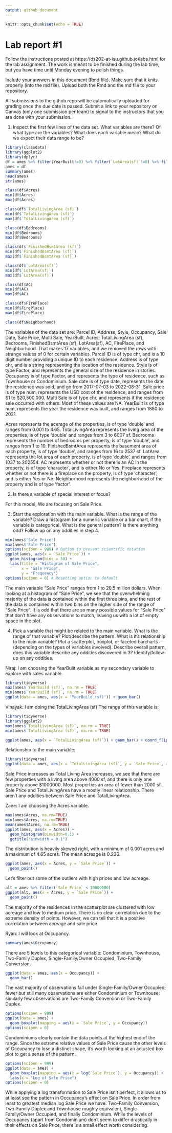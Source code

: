 ```yaml
---
output: github_document
---
```


<!-- README.md is generated from README.Rmd. Please edit the README.Rmd file -->


```r
knitr::opts_chunk$set(echo = TRUE)
```

# Lab report #1

Follow the instructions posted at https://ds202-at-isu.github.io/labs.html for the lab assignment. The work is meant to be finished during the lab time, but you have time until Monday evening to polish things.

Include your answers in this document (Rmd file). Make sure that it knits properly (into the md file). Upload both the Rmd and the md file to your repository.  

All submissions to the github repo will be automatically uploaded for grading once the due date is passed.
Submit a link to your repository on Canvas (only one submission per team) to signal to the instructors that you are done with your submission.


1. Inspect the first few lines of the data set. What variables are there? Of what type are the variables? What does each variable mean? What do we expect their data range to be?

```r
library(classdata)
library(ggplot2)
library(dplyr)
df = ames %>% filter(YearBuilt!=0) %>% filter(`LotArea(sf)`!=0) %>% filter(Acres!=0) %>% filter(`TotalLivingArea (sf)`!=0) %>% filter(`Sale Price`!=0) %>% filter(Bedrooms!=0) %>% filter(Acres!=0) %>% filter(`TotalLivingArea (sf)`!=0) %>% filter(`Bedrooms` != 0) %>% filter(`FinishedBsmtArea (sf)`!=0) %>% filter(AC != 0) %>% filter(FirePlace != 0) %>% filter(Neighborhood != 0)
ames = df
summary(ames)
head(ames)
str(ames)

class(df$Acres)
min(df$Acres)
max(df$Acres)

class(df$`TotalLivingArea (sf)`)
min(df$`TotalLivingArea (sf)`)
max(df$`TotalLivingArea (sf)`)

class(df$Bedrooms)
min(df$Bedrooms)
max(df$Bedrooms)

class(df$`FinishedBsmtArea (sf)`)
min(df$`FinishedBsmtArea (sf)`)
max(df$`FinishedBsmtArea (sf)`)

class(df$`LotArea(sf)`)
min(df$`LotArea(sf)`)
max(df$`LotArea(sf)`)

class(df$AC)
min(df$AC)
max(df$AC)

class(df$FirePlace)
min(df$FirePlace)
max(df$FirePlace)

class(df$Neighborhood)


```
The variables of the data set are: Parcel ID, Address, Style, Occupancy, Sale Date, Sale Price, Multi Sale, YearBuilt, Acres, TotalLivingArea (sf), Bedrooms, FinishedBsmtArea (sf), LotArea(sf), AC, FirePlace, and Neighborhood. That makes 17 variables, and we removed the rows with strange values of 0 for certain variables. Parcel ID is of type chr, and is a 10 digit number providing a unique ID to each residence. Address is of type chr, and is a string representing the location of the residence. Style is of type Factor, and represents the general size of the residence in stories. Occupancy is of type Factor, and represents the type of residence, such as Townhouse or Condominium. Sale date is of type date, represents the date the residence was sold, and go from 2017-07-03 to 2022-08-31. Sale price is of type num, represents the USD cost of the residence, and ranges from $1 to $20,500,000. Multi Sale is of type chr, and represents if the residence sale occurred with others. Most of these values are NA. YearBuilt is of type num, represents the year the residence was built, and ranges from 1880 to 2021.

Acres represents the acerage of the properties, is of type 'double' and ranges from 0.001 to 4.65.
TotalLivingArea represents the living area of the properties, is of type 'double' and ranges from 3 to 6007 sf.
Bedrooms represents the number of bedrooms per property, is of type 'double', and ranges from 1 to 10.
FinishedBsmtArea represents the basement area of each property, is of type 'double', and ranges from 16 to 2537 sf.
LotArea represents the lot area of each property, is of type 'double', and ranges from 1037 to 202554.
AC represents whether or not there is an AC in the property, is of type 'character', and is either No or Yes.
Fireplace represents whether or not there is a fireplace on the property, is of type 'character', and is either Yes or No.
Neighborhood represents the neighborhood of the property and is of type 'factor'.










2. Is there a variable of special interest or focus?

  For this model, We are focusing on Sale Price.
 
3. Start the exploration with the main variable. What is the range of the variable? Draw a histogram for a numeric variable or a bar chart, if the variable is categorical. What is the general pattern? Is there anything odd? Follow up on any oddities in step 4.


```r
min(ames$'Sale Price')
max(ames$'Sale Price')
options(scipen = 999) # Option to prevent scientific notation
ggplot(ames, aes(x = `Sale Price`)) +
  geom_histogram(bins = 30) +
  labs(title = "Histogram of Sale Price",
       x = "Sale Price",
       y = "Frequency")
options(scipen = 0) # Resetting option to default
```

The main variable "Sale Price" ranges from 1 to 20.5 million dollars. When looking at a histogram of "Sale Price", we see that the overwhelming majority of the data is contained within the first three bins, and the rest of the data is contained within two bins on the higher side of the range of "Sale Price". It is odd that there are so many possible values for "Sale Price" that don't have any observations to match, leaving us with a lot of empty space in the plot.

4. Pick a variable that might be related to the main variable. What is the range of that variable? Plot/describe the pattern. What is it's relationship to the main variable? Plot a scatterplot, boxplot, or faceted barcharts (depending on the types of variables involved). Describe overall pattern, does this variable describe any oddities discovered in 3? Identify/follow-up on any oddities.

Niraj: I am choosing the YearBulit variable as my secondary variable to explore with sales variable. 

```r
library(tidyverse)
max(ames$`YearBuild (sf)`, na.rm = TRUE)
min(ames$`YearBuild (sf)`, na.rm = TRUE)
ggplot(data = ames, aes(x = 'YearBuild (sf)')) + geom_bar()

```
Vinayak: I am doing the TotalLivingArea (sf)
The range of this variable is:
```r
library(tidyverse)
library(ggplot2)
max(ames$`TotalLivingArea (sf)`, na.rm = TRUE)
min(ames$`TotalLivingArea (sf)`, na.rm = TRUE)

ggplot(ames, aes(x = `TotalLivingArea (sf)`)) + geom_bar() + coord_flip()

```
Relationship to the main variable:
```r
library(tidyverse)
ggplot(data = ames, aes(x = `TotalLivingArea (sf)`, y = `Sale Price`, alpha = 0.2)) + geom_point()

```

Sale Price increases as Total Living Area increases, we see that there are few properties with a living area above 4000 sf, and there is only one property above $1000000. Most properties an area of fewer than 2000 sf. Sale Price and TotalLivingArea have a mostly linear relationship. There aren't any oddities between Sale Price and TotalLivingArea.

Zane: I am choosing the Acres variable.

```r
max(ames$Acres, na.rm=TRUE)
min(ames$Acres, na.rm=TRUE)
mean(ames$Acres, na.rm=TRUE)
ggplot(ames, aes(x = Acres)) + 
  geom_histogram(binwidth=0.1) +
  ggtitle("binwidth = 0.1")
```

The distribution is heavily skewed right, with a minimum of 0.001 acres and a maximum of 4.65 acres. The mean acreage is 0.236.

```r
ggplot(ames, aes(x = Acres, y = `Sale Price`)) +
  geom_point()
```

Let's filter out some of the outliers with high prices and low acreage.

```r
alt = ames %>% filter(`Sale Price` < 10000000)
ggplot(alt, aes(x = Acres, y = `Sale Price`)) +
  geom_point()
```

The majority of the residences in the scatterplot are clustered with low acreage and low to medium price. There is no clear correlation due to the extreme density of points. However, we can tell that it is a positive correlation between acreage and sale price.


Ryan: I will look at Occupancy.
```r
summary(ames$Occupancy)
```

There are 5 levels to this categorical variable: Condominium, Townhouse, Two-Family Duplex, Single-Family/Owner Occupied, Two-Family Conversion.

```r
ggplot(data = ames, aes(x = Occupancy)) +
  geom_bar()
```

The vast majority of observations fall under Single-Family/Owner Occupied; fewer but still many observations are either Condominium or Townhouse; similarly few observations are Two-Family Conversion or Two-Family Duplex.

```r
options(scipen = 999)
ggplot(data = ames) +
  geom_boxplot(mapping = aes(x = `Sale Price`, y = Occupancy))
options(scipen = 0)
```

Condominiums clearly contain the data points at the highest end of the range. Since the extreme relative values of Sale Price cause the other levels of Occupancy to lose a distinct shape, it's worth looking at an adjusted box plot to get a sense of the pattern.

```r
options(scipen = 999)
ggplot(data = ames) +
  geom_boxplot(mapping = aes(x = log(`Sale Price`), y = Occupancy)) +
  labs(x = "Log of Sale Price")
options(scipen = 0)
```

While applying a log transformation to Sale Price isn't perfect, it allows us to at least see the pattern in Occupancy's effect on Sale Price. In order from least to greatest median log Sale Price we have: Two-Family Conversion, Two-Family Duplex and Townhouse roughly equivalent, Single-Family/Owner Occupied, and finally Condominium. While the levels of Occupancy (apart from Condominium) don't seem to differ drastically in their effects on Sale Price, there is a small effect worth considering.
